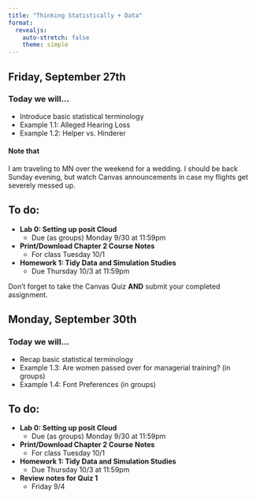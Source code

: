 ```yaml
---
title: "Thinking Statistically + Data"
format: 
  revealjs:
    auto-stretch: false
    theme: simple
---
```


## Friday, September 27th
### Today we will...

+ Introduce basic statistical terminology
+ Example 1.1: Alleged Hearing Loss
+ Example 1.2: Helper vs. Hinderer

::: callout-warning
#### Note that
I am traveling to MN over the weekend for a wedding. I should be back Sunday evening, but watch Canvas announcements in case my flights get severely messed up.
:::

## To do:

+ **Lab 0: Setting up posit Cloud**
  + Due (as groups) Monday 9/30 at 11:59pm
+ **Print/Download Chapter 2 Course Notes**
  + For class Tuesday 10/1
+ **Homework 1: Tidy Data and Simulation Studies**
  + Due Thursday 10/3 at 11:59pm
  
::: callout-warning
Don't forget to take the Canvas Quiz **AND** submit your completed assignment.
:::

## Monday, September 30th
### Today we will...

+ Recap basic statistical terminology
+ Example 1.3: Are women passed over for managerial training? (in groups)
+ Example 1.4: Font Preferences (in groups)
<!-- + **Exit ticket!** -->

<!-- ## Exit Ticket! `join.pd` -->

<!-- **Example 1.4: Font Preferences** -->

<!-- "Why was it important for the researchers to present balance out the order in which the fonts were presented across the study? For example, how would the study results have been affected if the researchers always presented the Signet font on the left?" -->

## To do:

+ **Lab 0: Setting up posit Cloud**
  + Due (as groups) Monday 9/30 at 11:59pm
+ **Print/Download Chapter 2 Course Notes**
  + For class Tuesday 10/1
+ **Homework 1: Tidy Data and Simulation Studies**
  + Due Thursday 10/3 at 11:59pm
+ **Review notes for Quiz 1**
  + Friday 9/4